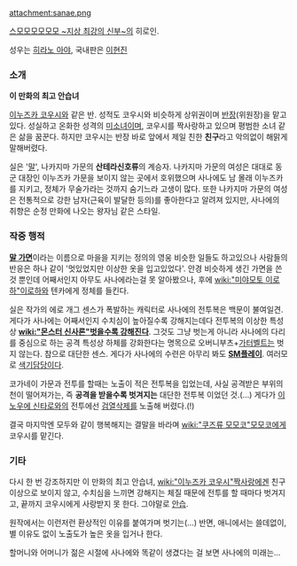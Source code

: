 attachment:sanae.png

[[스모모모모모모 ~지상 최강의 신부~]]의 히로인.

성우는 [[히라노 아야]], 국내판은 [[이현진]]
=== 소개 ===
'''이 만화의 최고 안습녀'''

[[이누즈카 코우시]]와 같은 반. 성적도 코우시와 비슷하게 상위권이며 [[반장]](위원장)을 맡고있다. 성실하고 온화한 성격의 [[미소녀]]이며, 코우시를 짝사랑하고 있으며 평범한 소녀 같은 삶을 꿈꾼다. 하지만 코우시는 반장 바로 앞에서 제일 친한 '''친구'''라고 악의없이 해맑게 말해버렸다.

실은 '[[말]]', 나카지마 가문의 '''산테라신호류'''의 계승자. 나카지마 가문의 여성은 대대로 동군 대장인 이누즈카 가문을 보이지 않는 곳에서 호위했으며 사나에도 남 몰래 이누즈카를 지키고, 정체가 무술가라는 것까지 숨기느라 고생이 많다. 또한 나카지마 가문의 여성은 전통적으로 강한 남자(근육이 발달한 등의)를 좋아한다고 알려져 있지만, 사나에의 취향은 순정 만화에 나오는 왕자님 같은 스타일.
=== 작중 행적 ===
'''[[말 가면]]'''이라는 이름으로 마을을 지키는 정의의 영웅 비슷한 일들도 하고있으나 사람들의 반응은 하나 같이 '멋있었지만 이상한 옷을 입고있었다'. 안경 비슷하게 생긴 가면을 쓴 것 뿐인데 어째서인지 아무도 사나에라는걸 못 알아봤으나, 후에 [[wiki:"미야모토 이로하"이로하]]와 텐카에게 정체를 들킨다.

실은 작가의 에로 개그 센스가 폭발하는 캐릭터로 사나에의 전투복은 백문이 불여일견. 게다가 사나에는 어째서인지 수치심이 높아질수록 강해지는데다 전투복의 이상한 특성상 '''[[wiki:"몬스터 신사론"벗을수록 강해진다]]'''. 그것도 그냥 벗는게 아니라 사나에의 다리를 중심으로 하는 공격 특성상 하체를 강화한다는 명목으로 오버니부츠+[[가터벨트]]는 벗지 않는다. 참으로 대단한 센스. 게다가 사나에의 수련은 아무리 봐도 '''[[SM]]플레이'''. 여러모로 [[색기담당]]이다.

코가네이 가문과 전투를 할때는 노출이 적은 전투복을 입었는데, 사실 공격받은 부위의 천이 떨어져가는, 즉 '''공격을 받을수록 벗겨지는''' 대단한 전투복 이었던 것.(...) 게다가 [[이노우에 신타로]]와의 전투에선 [[검열삭제]]를 노출해 버렸다.(!)

결국 마지막엔 모두와 같이 행복해지는 결말을 바라며 [[wiki:"쿠즈류 모모코"모모코]]에게 코우시를 맡긴다.
=== 기타 ===
다시 한 번 강조하지만 이 만화의 최고 안습녀, [[wiki:"이누즈카 코우시"짝사랑]]에겐 친구 이상으로 보이지 않고, 수치심을 느끼면 강해지는 체질 때문에 전투를 할 때마다 벗겨지고, 끝까지 코우시에게 사랑받지 못 한다. 그야말로 [[안습]].    

원작에서는 이런저런 환상적인 이유를 붙여가며 벗기는(...) 반면, 애니에서는 쓸데없이, 별 이유도 없이 노출도가 높은 옷을 입거나 한다.

할머니와 어머니가 젊은 시절에 사나에와 똑같이 생겼다는 걸 보면 사나에의 미래는...
